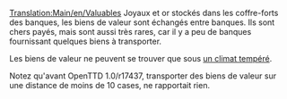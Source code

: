 [[Translation:Main/en/Valuables]]{{en/-}}
{{fr/Cargaison|nom=Biens de valeur
|image=Valuables.png
|produit=[[Main/fr/Banque|Banque]]
|accepté=[[Main/fr/Banque|Banque]]
}}
Joyaux et or stockés dans les coffre-forts des banques, les biens de valeur sont échangés entre banques. Ils sont chers payés, mais sont aussi très rares, car il y a peu de banques fournissant quelques biens à transporter.

Les biens de valeur ne peuvent se trouver que sous [[Main/en/Climat/Fr#Tempéré|un climat tempéré]].

Notez qu'avant OpenTTD 1.0/r17437, transporter des biens de valeur sur une distance de moins de 10 cases, ne rapportait rien.